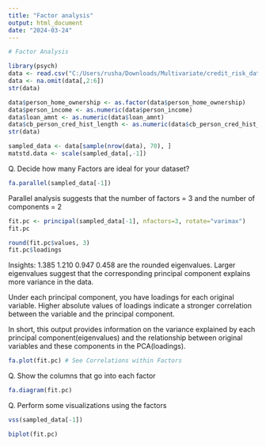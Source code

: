 ---
title: "Factor analysis"
output: html_document
date: "2024-03-24"
---

```{r}

# Factor Analysis

library(psych)
data <- read.csv("C:/Users/rusha/Downloads/Multivariate/credit_risk_dataset.csv/credit data .csv", header=TRUE, fill = TRUE)
data <- na.omit(data[,2:6])
str(data)
```


```{r}
data$person_home_ownership <- as.factor(data$person_home_ownership)
data$person_income <- as.numeric(data$person_income)
data$loan_amnt <- as.numeric(data$loan_amnt)
data$cb_person_cred_hist_length <- as.numeric(data$cb_person_cred_hist_length)
str(data)
```


```{r}
sampled_data <- data[sample(nrow(data), 70), ]
matstd.data <- scale(sampled_data[,-1])
```

Q. Decide how many Factors are ideal for your dataset?

```{r}
fa.parallel(sampled_data[-1])
```

Parallel analysis suggests that the number of factors =  3  and the number of components =  2

```{r}
fit.pc <- principal(sampled_data[-1], nfactors=3, rotate="varimax")
fit.pc
```

```{r}
round(fit.pc$values, 3)
fit.pc$loadings
```

Insights: 1.385 1.210 0.947 0.458 are the rounded eigenvalues. 
Larger eigenvalues suggest that the corresponding principal component explains more variance in the data.

Under each principal component, you have loadings for each original variable.
Higher absolute values of loadings indicate a stronger correlation between the variable and the principal component.

In short, this output provides information on the variance explained by each principal component(eigenvalues) and the relationship between original variables and these components in the PCA(loadings).


```{r}
fa.plot(fit.pc) # See Correlations within Factors

```

Q. Show the columns that go into each factor 

```{r}
fa.diagram(fit.pc)
```

Q. Perform some visualizations using the factors 

```{r}
vss(sampled_data[-1])
```

```{r}
biplot(fit.pc)

```




